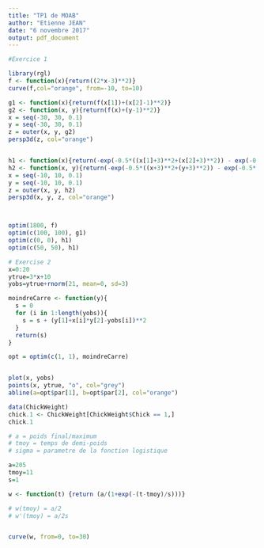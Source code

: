```yaml
---
title: "TP1 de MOAB"
author: "Etienne JEAN"
date: "6 novembre 2017"
output: pdf_document
---
```



```r
#Exercice 1

library(rgl)
f <- function(x){return((2*x-3)**2)}
curve(f,col="orange", from=-10, to=10)

g1 <- function(x){return(f(x[1])+(x[2]-1)**2)}
g2 <- function(x, y){return(f(x)+(y-1)**2)}
x = seq(-30, 30, 0.1)
y = seq(-30, 30, 0.1)
z = outer(x, y, g2)
persp3d(z, col="orange")


h1 <- function(x){return(-exp(-0.5*((x[1]+3)**2+(x[2]+3)**2)) - exp(-0.5*(x[1]**2+x[2]**2)) - exp(-0.5*((x[1]-5)**2+(x[2]-5)**2)))}
h2 <- function(x, y){return(-exp(-0.5*((x+3)**2+(y+3)**2)) - exp(-0.5*(x**2+y**2)) - exp(-0.5*((x-5)**2+(y-5)**2)))}
x = seq(-10, 10, 0.1)
y = seq(-10, 10, 0.1)
z = outer(x, y, h2)
persp3d(x, y, z, col="orange")



optim(1800, f)
optim(c(100, 100), g1)
optim(c(0, 0), h1)
optim(c(50, 50), h1)

```



```r
# Exercise 2
x=0:20
ytrue=3*x+10
yobs=ytrue+rnorm(21, mean=0, sd=3)

moindreCarre <- function(y){
  s = 0
  for (i in 1:length(yobs)){
    s = s + (y[1]+x[i]*y[2]-yobs[i])**2
  }
  return(s)
}

opt = optim(c(1, 1), moindreCarre)


plot(x, yobs)
points(x, ytrue, "o", col="grey")
abline(a=opt$par[1], b=opt$par[2], col="orange")

```


```r

data(ChickWeight)
chick.1 <- ChickWeight[ChickWeight$Chick == 1,]
chick.1

# a = poids final/maximum
# tmoy = temps de demi-poids
# sigma = parametre de la fonction logistique

a=205
tmoy=11
s=1

w <- function(t) {return (a/(1+exp(-(t-tmoy)/s)))}

# w(tmoy) = a/2
# w'(tmoy) = a/2s


curve(w, from=0, to=30)




```
















































